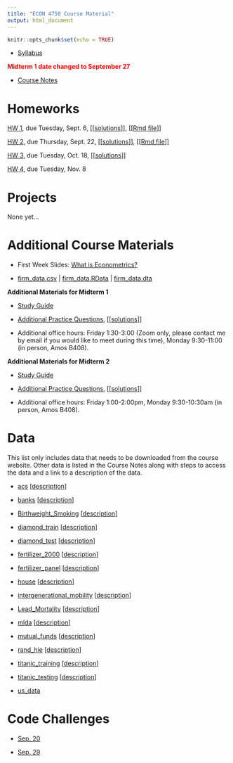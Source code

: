 ```yaml
---
title: "ECON 4750 Course Material"
output: html_document
---
```


```r
knitr::opts_chunk$set(echo = TRUE)
```

- [Syllabus](syllabus.pdf)

<span style="color:red"><b>Midterm 1 date changed to September 27</b></span>

- [Course Notes](https://bcallaway11.github.io/econ_4750_notes/)

# Homeworks

[HW 1](hw1.html), due Tuesday, Sept. 6, [[[solutions](hw1_sol.html)]], [[[Rmd file](https://github.com/bcallaway11/bcallaway11.github.io/blob/master/Courses/ECON_4750_Fall_2022/hw1_sol.Rmd)]]

[HW 2](hw2.html), due Thursday, Sept. 22, [[[solutions](hw2_sol.html)]], [[[Rmd file](https://github.com/bcallaway11/bcallaway11.github.io/blob/master/Courses/ECON_4750_Fall_2022/hw1_sol.Rmd)]]

[HW 3](hw3.html), due Tuesday, Oct. 18, [[[solutions](hw3_sol.html)]]

[HW 4](hw4.html), due Tuesday, Nov. 8

# Projects

None yet...

# Additional Course Materials

- First Week Slides: [What is Econometrics?](l1.html)

- [firm_data.csv](firm_data.csv) | [firm_data.RData](firm_data.RData) | [firm_data.dta](firm_data.dta)

**Additional Materials for Midterm 1**

* [Study Guide](midterm1_study_guide.html)

* [Additional Practice Questions](midterm1_extra_questions.pdf), [[[solutions](midterm1_extra_questions_sol.pdf)]]

* Additional office hours: Friday 1:30-3:00 (Zoom only, please contact me by email if you would like to meet during this time), Monday 9:30-11:00 (in person, Amos B408).

**Additional Materials for Midterm 2**

* [Study Guide](midterm2_study_guide.html)

* [Additional Practice Questions](midterm2_extra_questions.html), [[[solutions](midterm2_extra_questions_sol.html)]]

* Additional office hours: Friday 1:00-2:00pm, Monday 9:30-10:30am (in person, Amos B408).

# Data

This list only includes data that needs to be downloaded from the course website.  Other data is listed in the Course Notes along with steps to access the data and a link to a description of the data.

- [acs](data/acs.RData) [[description](data/acs_description.txt)]

- [banks](data/banks.RData) [[description](data/banks_description.txt)]

- [Birthweight_Smoking](data/birthweight_smoking.dta) [[description](https://www.princeton.edu/~mwatson/Stock-Watson_3u/Students/EE_Datasets/Birthweight_Smoking_Description.pdf)]

- [diamond_train](data/diamond_train.RData) [[description](https://www.kaggle.com/shivam2503/diamonds/)]

- [diamond_test](data/diamond_test.RData) [[description](https://www.kaggle.com/shivam2503/diamonds/)]

- [fertilizer_2000](data/fertilizer_2000.RData) [[description](data/fertilizer_description.txt)]

- [fertilizer_panel](data/fertilizer_panel.RData) [[description](data/fertilizer_description.txt)]

- [house](data/house.RData) [[description](data/house_description.txt)]

- [intergenerational_mobility](data/intergenerational_mobility.RData) [[description](data/intergenerational_mobility_description.txt)]

- [Lead_Mortality](data/Lead_Mortality.RData) [[description](http://www.princeton.edu/~mwatson/Stock-Watson_3u/Students/EE_Datasets/Lead_Mortality_Description.pdf)]

- [mlda](data/mlda.RData) [[description](data/mlda_description.txt)]

- [mutual_funds](data/mutual_funds.RData) [[description](data/mutual_funds_description.txt)]

- [rand_hie](data/rand_hie.RData) [[description](data/rand_hie_description.txt)]

- [titanic_training](data/titanic_training.csv) [[description](https://www.kaggle.com/c/titanic/data)]

- [titanic_testing](data/titanic_testing.csv) [[description](https://www.kaggle.com/c/titanic/data)]

- [us_data](data/us_data.RData)

# Code Challenges

* [Sep. 20](code_challenge1.html)

* [Sep. 29](code_challenge2.html)